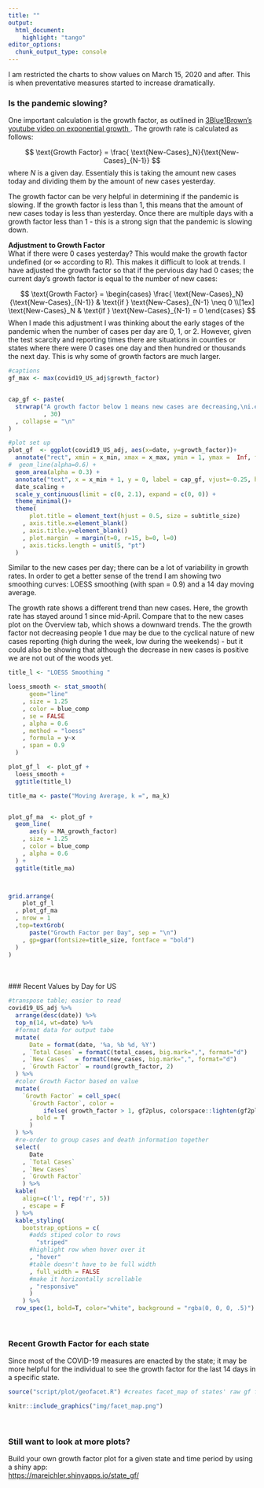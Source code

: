 ```yaml
---
title: ""
output:
  html_document:
    highlight: "tango"
editor_options: 
  chunk_output_type: console
---
```




I am restricted the charts to show values on March 15, 2020 and after.  This is when preventative measures started to increase dramatically.  

### Is the pandemic slowing? 

One important calculation is the growth factor, as outlined in <a href = "https://www.youtube.com/watch?v=Kas0tIxDvrg" target = "_blank"> 3Blue1Brown's youtube video on exponential growth </a>.  The growth rate is calculated as follows: 

$$
\text{Growth Factor} = \frac{ \text{New-Cases}_N}{\text{New-Cases}_{N-1}}
$$
where $N$ is a given day.  Essentialy this is taking the amount new cases today and dividing them by the amount of new cases yesterday.  

The growth factor can be very helpful in determining if the pandemic is slowing.  If the growth factor is less than 1, this means that the amount of new cases today is less than yesterday.  Once there are multiple days with a growth factor less than 1 - this is a strong sign that the pandemic is slowing down.  

**Adjustment to Growth Factor**  
What if there were 0 cases yesterday?  This would make the growth factor undefined (or $\infty$ according to R).  This makes it difficult to look at trends.  I have adjusted the growth factor so that if the pervious day had 0 cases; the current day's growth factor is equal to the number of new cases: 

$$
\text{Growth Factor} = \begin{cases}
\frac{ \text{New-Cases}_N}{\text{New-Cases}_{N-1}} & \text{if } \text{New-Cases}_{N-1} \neq 0 
\\[1ex]
\text{New-Cases}_N & \text{if } \text{New-Cases}_{N-1} = 0 
\end{cases}
$$
When I made this adjustment I was thinking about the early stages of the pandemic when the number of cases per day are 0, 1, or 2.  However, given the test scarcity and reporting times there are situations in counties or states where there were 0 cases one day and then hundred or thousands the next day.  This is why some of growth factors are much larger.  


```r
#captions 
gf_max <- max(covid19_US_adj$growth_factor)


cap_gf <- paste(
  strwrap("A growth factor below 1 means new cases are decreasing,\ni.e. the pandemic is slowing"
          , 30)
  , collapse = "\n"
)

#plot set up 
plot_gf  <- ggplot(covid19_US_adj, aes(x=date, y=growth_factor))+
  annotate("rect", xmin = x_min, xmax = x_max, ymin = 1, ymax =  Inf, fill = gf2plus, alpha = 0.2) +
#  geom_line(alpha=0.6) +
  geom_area(alpha = 0.3) +
  annotate("text", x = x_min + 1, y = 0, label = cap_gf, vjust=-0.25, hjust= 0, size = 3, color = "grey95") +
  date_scaling +
  scale_y_continuous(limit = c(0, 2.1), expand = c(0, 0)) +
  theme_minimal()+
  theme(
      plot.title = element_text(hjust = 0.5, size = subtitle_size)
    , axis.title.x=element_blank()
    , axis.title.y=element_blank()
    , plot.margin  = margin(t=0, r=15, b=0, l=0)
    , axis.ticks.length = unit(5, "pt")
  ) 
```


Similar to the new cases per day; there can be a lot of variability in growth rates.  In order to get a better sense of the trend I am showing two smoothing curves: LOESS smoothing (with span = 0.9) and a 14 day moving average.   

The growth rate shows a different trend than new cases.  Here, the growth rate has stayed around 1 since mid-April.  Compare that to the new cases plot on the Overview tab, which shows a downward trends.  The the growth factor not decreasing people 1 due may be due to the cyclical nature of new cases reporting (high during the week, low during the weekends) - but it could also be showing that although the decrease in new cases is positive we are not out of the woods yet.  

```r
title_l <- "LOESS Smoothing "

loess_smooth <- stat_smooth(
      geom="line"
    , size = 1.25
    , color = blue_comp
    , se = FALSE 
    , alpha = 0.6
    , method = "loess"
    , formula = y~x
    , span = 0.9
  )

plot_gf_l  <- plot_gf +
  loess_smooth +
  ggtitle(title_l)

title_ma <- paste("Moving Average, k =", ma_k)


plot_gf_ma  <- plot_gf + 
  geom_line(
      aes(y = MA_growth_factor)
    , size = 1.25
    , color = blue_comp
    , alpha = 0.6
  ) + 
  ggtitle(title_ma)



grid.arrange(
    plot_gf_l
  , plot_gf_ma
  , nrow = 1
  ,top=textGrob(
      paste("Growth Factor per Day", sep = "\n")
    , gp=gpar(fontsize=title_size, fontface = "bold")
  )
)
```

<br>  
### Recent Values by Day for US

```r
#transpose table; easier to read
covid19_US_adj %>%
  arrange(desc(date)) %>%
  top_n(14, wt=date) %>%
  #format data for output tabe
  mutate(
      Date = format(date, '%a, %b %d, %Y')
    , `Total Cases` = formatC(total_cases, big.mark=",", format="d")
    , `New Cases`  = formatC(new_cases, big.mark=",", format="d")
    , `Growth Factor` = round(growth_factor, 2)
  ) %>%
  #color Growth Factor based on value 
  mutate(
    `Growth Factor` = cell_spec(
      `Growth Factor`, color = 
          ifelse( growth_factor > 1, gf2plus, colorspace::lighten(gf2plus, 0.4))
      , bold = T
      )
  ) %>%
  #re-order to group cases and death information together 
  select(
      Date
    , `Total Cases`
    , `New Cases`
    , `Growth Factor`
    ) %>%
  kable(
    align=c('l', rep('r', 5))
    , escape = F
  ) %>%
  kable_styling(
    bootstrap_options = c(
      #adds stiped color to rows
        "striped"
      #highlight row when hover over it 
      , "hover"
      #table doesn't have to be full width 
      , full_width = FALSE
      #make it horizontally scrollable
      , "responsive"
      )
    ) %>%
  row_spec(1, bold=T, color="white", background = "rgba(0, 0, 0, .5)")
```

<br>  
  
### Recent Growth Factor for each state 

Since most of the COVID-19 measures are enacted by the state; it may be more helpful for the individual to see the growth factor for the last 14 days in a specific state.  

```r
source("script/plot/geofacet.R") #creates facet_map of states' raw gf for past 14 days 
```


```r
knitr::include_graphics("img/facet_map.png")
```
<br>

### Still want to look at more plots? 

Build your own growth factor plot for a given state and time period by using a shiny app:  
<a href="https://mareichler.shinyapps.io/state_gf/" target = "_blank">https://mareichler.shinyapps.io/state_gf/</a> 

